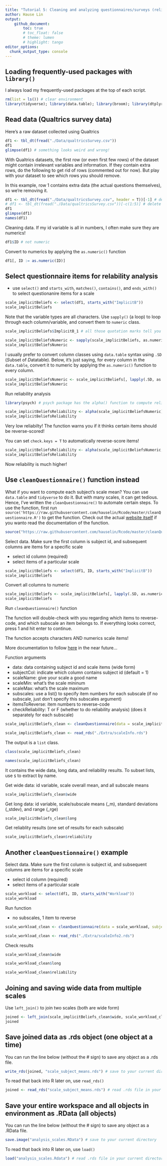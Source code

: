```yaml
---
title: "Tutorial 5: Cleaning and analyzing questionnaires/surveys (reliability)"
author: Hause Lin
output: 
    github_document:
        toc: true
        # toc_float: false
        # theme: lumen
        # highlight: tango
editor_options: 
  chunk_output_type: console
---
```


## Loading frequently-used packages with `library()`

I always load my frequently-used packages at the top of each script.

```r
rm(list = ls()) # clear environment
library(tidyverse); library(data.table); library(broom); library(dtplyr); library(lme4); library(lmerTest); library(ggbeeswarm); library(cowplot)
```

## Read data (Qualtrics survey data) 

Here's a raw dataset collected using Qualtrics

```r
df1 <- tbl_dt(fread("./Data/qualtricsSurvey.csv"))
df1
glimpse(df1) # something looks weird and wrong!
```

With Qualtrics datasets, the first row (or even first few rows) of the dataset might contain irrelevant variables and information. If they contain extra rows, do the following to get rid of rows (commented out for now). But play with your dataset to see which rows you should remove.

In this example, row 1 contains extra data (the actual questions themselves), so we're removing it. 

```r
df1 <- tbl_dt(fread("./Data/qualtricsSurvey.csv", header = T))[-1] # delete row 1
# df1 <- tbl_dt(fread("./Data/qualtricsSurvey.csv"))[-c(1:5)] # delete rows 1:5 (example)
df1
glimpse(df1)
names(df1)
```

Cleaning data. If my id variable is all in numbers, I often make sure they are numerics!

```r
df1$ID # not numeric
```

Convert to numerics by applying the `as.numeric()` function

```r
df1[, ID := as.numeric(ID)] 
```

## Select questionnaire items for relability analysis

* use `select()` and `starts_with`, `matches()`, `contains()`, and `ends_with()` to select questionanire items for a scale

```r
scale_implicitBeliefs <- select(df1, starts_with("ImplicitB"))
scale_implicitBeliefs
```

Note that the variable types are all characters. Use `sapply()` (a loop) to loop through each column/variable, and convert them to `numeric` class. 

```r
scale_implicitBeliefs$ImplicitB_1 # all those quotation marks tell you it's a character
```

```r
scale_implicitBeliefsNumeric <- sapply(scale_implicitBeliefs, as.numeric) # convert to numeric (also a matrix)
scale_implicitBeliefsNumeric
```

I usually prefer to convert column classes using `data.table` syntax using `.SD` (*S*ubset of *D*atatable). Below, it's just saying, for every column in the `data.table`, convert it to numeric by applying the `as.numeric()` function to every column.

```r
scale_implicitBeliefsNumeric <- scale_implicitBeliefs[, lapply(.SD, as.numeric)]
scale_implicitBeliefsNumeric
```

Run reliability analysis

```r
library(psych) # psych package has the alpha() function to compute reliability
```

```r
scale_implicitBeliefsReliability <- alpha(scale_implicitBeliefsNumeric)
scale_implicitBeliefsReliability
```

Very low reliabilty! The function warns you if it thinks certain items should be reverse-scored!

You can set `check.keys = T` to automatically reverse-score items!

```r
scale_implicitBeliefsReliability <- alpha(scale_implicitBeliefsNumeric, check.keys = T) # automatically reverse-scores items if necessary
scale_implicitBeliefsReliability
```

Now reliability is much higher!

## Use `cleanQuestionnaire()` function instead

What if you want to compute each subject's scale mean? You can use `data.table` and `tidyverse` to do it. But with many scales, it can get tedious. Hence, I've written the `cleanQuestionnaire()` to automate certain steps. To use the function, first run `source('https://raw.githubusercontent.com/hauselin/Rcode/master/cleanQuestionnaire.R')` to get the function. Check out the actual [website itself](https://raw.githubusercontent.com/hauselin/Rcode/master/cleanQuestionnaire.R) if you wanto read the documentation of the function.

```r
source("https://raw.githubusercontent.com/hauselin/Rcode/master/cleanQuestionnaire.R")
```

Select data. Make sure the first column is subject id, and subsequent columns are items for a specific scale

* select id column (required)
* select items of a particular scale

```r
scale_implicitBeliefs <- select(df1, ID, starts_with("ImplicitB"))
scale_implicitBeliefs
```

Convert all columns to numeric

```r
scale_implicitBeliefs <- scale_implicitBeliefs[, lapply(.SD, as.numeric)]
scale_implicitBeliefs
```


Run `cleanQuestionnaire()` function

The function will double-check with you regarding which items to reverse-code, and which subscale an item belongs to. If everything looks correct, press 1 and hit enter to continue. 

The function accepts characters AND numerics scale items!

More documentation to follow [here](https://github.com/hauselin/Rcode) in the near future...

Function arguments

* data: data containing subject id and scale items (wide form)
* subjectCol: indicate which column contains subject id (default = 1)
* scaleName: give your scale a good name
* scaleMin: what's the scale mininum
* scaleMax: what's the scale maximum
* subscales: use a list() to specify item numbers for each subscale (if no subscale, just don't specify this subscales argument)
* itemsToReverse: item numbers to reverse-code
* checkReliability: T or F (whether to do reliability analysis) (does it separately for each subscale)

```r
scale_implicitBeliefs_clean <- cleanQuestionnaire(data = scale_implicitBeliefs, subjectCol = 1, scaleName = "implicitBeliefs", scaleMin = 1, scaleMax = 6, subscales = list(implicitBeliefsA = c(1, 3, 5), implicitBeliefsB = c(2, 4, 6)), itemsToReverse = c(1, 2, 5), checkReliability = T)
```

```r
scale_implicitBeliefs_clean <- read_rds("./Extra/scaleInfo.rds")
```

The output is a `list` class.

```r
class(scale_implicitBeliefs_clean)
```

```r
names(scale_implicitBeliefs_clean)
```

It contains the wide data, long data, and reliability results. To subset lists, use `$` to extract by name.

Get wide data: id variable, scale overall mean, and all subscale means

```r
scale_implicitBeliefs_clean$wide
```

Get long data: id variable, scale/subscale means (_m), standard deviations (_stdev), and range (_rge)

```r
scale_implicitBeliefs_clean$long
```

Get reliablity results (one set of results for each subscale)

```r
scale_implicitBeliefs_clean$reliability
```

## Another `cleanQuestionnaire()` example

Select data. Make sure the first column is subject id, and subsequent columns are items for a specific scale

* select id column (required)
* select items of a particular scale

```r
scale_workload <- select(df1, ID, starts_with("Workload"))
scale_workload
```

Run function

* no subscales, 1 item to reverse

```r
scale_workload_clean <- cleanQuestionnaire(data = scale_workload, subjectCol = 1, scaleName = "workload", scaleMin = 1, scaleMax = 21, itemsToReverse = c(4), checkReliability = T)
```

```r
scale_workload_clean <- read_rds("./Extra/scaleInfo2.rds")
```

Check results

```r
scale_workload_clean$wide
```

```r
scale_workload_clean$long
```

```r
scale_workload_clean$reliability
```

## Joining and saving wide data from multiple scales

Use `left_join()` to join two scales (both are wide form)

```r
joined <- left_join(scale_implicitBeliefs_clean$wide, scale_workload_clean$wide, by = 'id')
joined
```

## Save joined data as .rds object (one object at a time)

You can run the line below (without the # sign) to save any object as a .rds file. 

```r
write_rds(joined, "scale_subject_means.rds") # save to your current directory
```

To read that back into R later on, use `read_rds()`

```r
joined <- read_rds("scale_subject_means.rds") # read .rds file in your current directory into R
```

## Save your entire workspace and all objects in environment as .RData (all objects)

You can run the line below (without the # sign) to save any object as a .RData file. 

```r
save.image("analysis_scales.RData") # save to your current directory
```

To read that back into R later on, use `load()`

```r
load("analysis_scales.Rdata") # read .rds file in your current directory into R
```




